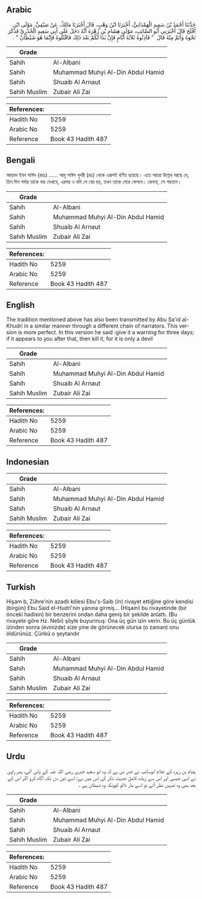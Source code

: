 ## Arabic


<div dir="rtl" lang="ar" style={{fontSize:'larger',backgroundColor:'#f8f9fa',padding:20}}>
حَدَّثَنَا أَحْمَدُ بْنُ سَعِيدٍ الْهَمْدَانِيُّ، أَخْبَرَنَا ابْنُ وَهْبٍ، قَالَ أَخْبَرَنَا مَالِكٌ، عَنْ صَيْفِيٍّ، مَوْلَى ابْنِ أَفْلَحَ قَالَ أَخْبَرَنِي أَبُو السَّائِبِ، مَوْلَى هِشَامِ بْنِ زُهْرَةَ أَنَّهُ دَخَلَ عَلَى أَبِي سَعِيدٍ الْخُدْرِيِّ فَذَكَرَ نَحْوَهُ وَأَتَمَّ مِنْهُ قَالَ ‏ "‏ فَآذِنُوهُ ثَلاَثَةَ أَيَّامٍ فَإِنْ بَدَا لَكُمْ بَعْدَ ذَلِكَ فَاقْتُلُوهُ فَإِنَّمَا هُوَ شَيْطَانٌ ‏"‏ ‏.‏
</div>
<div style={{backgroundColor:'#f8f9fa',padding:20, marginBottom: 10}}><table> <thead> <tr> <th>Grade</th> <th></th> </tr> </thead> <tbody> <tr><td>Sahih</td><td>Al-Albani</td></tr><tr><td>Sahih</td><td>Muhammad Muhyi Al-Din Abdul Hamid</td></tr><tr><td>Sahih</td><td>Shuaib Al Arnaut</td></tr><tr><td>Sahih Muslim</td><td>Zubair Ali Zai</td></tr></tbody></table><table> <thead> <tr> <th>References:</th> <th></th> </tr> </thead> <tbody><tr><td>Hadith No</td><td>5259</td></tr><tr><td>Arabic No</td><td>5259</td></tr><tr><td>Reference</td><td>Book 43 Hadith 487</td></tr></tbody></table></div>

## Bengali


<div dir="ltr" lang="bn" style={{fontSize:'larger',backgroundColor:'#f8f9fa',padding:20}}>
আহমদ ইবন সাঈদ (রহঃ) ...... আবূ সাঈদ খুদরী (রাঃ) থেকে এরূপই বর্ণিত হয়েছে। এতে আরো উল্লেখ আছে যে, তিন দিন পর্যন্ত তাকে ভয় দেখাবে, এরপর ও যদি সে বের হয়, তখন তাকে মেরে ফেলবে। কেননা, সে শয়তান।
</div>
<div style={{backgroundColor:'#f8f9fa',padding:20, marginBottom: 10}}><table> <thead> <tr> <th>Grade</th> <th></th> </tr> </thead> <tbody> <tr><td>Sahih</td><td>Al-Albani</td></tr><tr><td>Sahih</td><td>Muhammad Muhyi Al-Din Abdul Hamid</td></tr><tr><td>Sahih</td><td>Shuaib Al Arnaut</td></tr><tr><td>Sahih Muslim</td><td>Zubair Ali Zai</td></tr></tbody></table><table> <thead> <tr> <th>References:</th> <th></th> </tr> </thead> <tbody><tr><td>Hadith No</td><td>5259</td></tr><tr><td>Arabic No</td><td>5259</td></tr><tr><td>Reference</td><td>Book 43 Hadith 487</td></tr></tbody></table></div>

## English


<div dir="ltr" lang="en" style={{fontSize:'larger',backgroundColor:'#f8f9fa',padding:20}}>
The tradition mentioned above has also been transmitted by Abu Sa'id al-Khudri in a similar manner through a different chain of narrators. This version is more perfect. In this version he said :give it a warning for three days; if it appears to you after that, then kill it, for it is only a devil
</div>
<div style={{backgroundColor:'#f8f9fa',padding:20, marginBottom: 10}}><table> <thead> <tr> <th>Grade</th> <th></th> </tr> </thead> <tbody> <tr><td>Sahih</td><td>Al-Albani</td></tr><tr><td>Sahih</td><td>Muhammad Muhyi Al-Din Abdul Hamid</td></tr><tr><td>Sahih</td><td>Shuaib Al Arnaut</td></tr><tr><td>Sahih Muslim</td><td>Zubair Ali Zai</td></tr></tbody></table><table> <thead> <tr> <th>References:</th> <th></th> </tr> </thead> <tbody><tr><td>Hadith No</td><td>5259</td></tr><tr><td>Arabic No</td><td>5259</td></tr><tr><td>Reference</td><td>Book 43 Hadith 487</td></tr></tbody></table></div>

## Indonesian


<div dir="ltr" lang="id" style={{fontSize:'larger',backgroundColor:'#f8f9fa',padding:20}}>

</div>
<div style={{backgroundColor:'#f8f9fa',padding:20, marginBottom: 10}}><table> <thead> <tr> <th>Grade</th> <th></th> </tr> </thead> <tbody> <tr><td>Sahih</td><td>Al-Albani</td></tr><tr><td>Sahih</td><td>Muhammad Muhyi Al-Din Abdul Hamid</td></tr><tr><td>Sahih</td><td>Shuaib Al Arnaut</td></tr><tr><td>Sahih Muslim</td><td>Zubair Ali Zai</td></tr></tbody></table><table> <thead> <tr> <th>References:</th> <th></th> </tr> </thead> <tbody><tr><td>Hadith No</td><td>5259</td></tr><tr><td>Arabic No</td><td>5259</td></tr><tr><td>Reference</td><td>Book 43 Hadith 487</td></tr></tbody></table></div>

## Turkish


<div dir="ltr" lang="tr" style={{fontSize:'larger',backgroundColor:'#f8f9fa',padding:20}}>
Hişam b, Zühre'nin azadlı kölesi Ebu's-Saib (in) rivayet ettiğine göre kendisi (birgün) Ebu Said el-Hudrî'nin yanına girmiş... (Hişam) bu rivayetinde (bir önceki hadisin) bir benzerini ondan daha geniş bir şekilde anlattı. (Bu rivayete göre Hz. Nebi) şöyle buyurmuş: Ona üç gün izin verin. Bu üç günlük izinden sonra (evinizde) size yine de görünecek olursa (o zaman) onu öldürünüz. Çünkü o şeytandır
</div>
<div style={{backgroundColor:'#f8f9fa',padding:20, marginBottom: 10}}><table> <thead> <tr> <th>Grade</th> <th></th> </tr> </thead> <tbody> <tr><td>Sahih</td><td>Al-Albani</td></tr><tr><td>Sahih</td><td>Muhammad Muhyi Al-Din Abdul Hamid</td></tr><tr><td>Sahih</td><td>Shuaib Al Arnaut</td></tr><tr><td>Sahih Muslim</td><td>Zubair Ali Zai</td></tr></tbody></table><table> <thead> <tr> <th>References:</th> <th></th> </tr> </thead> <tbody><tr><td>Hadith No</td><td>5259</td></tr><tr><td>Arabic No</td><td>5259</td></tr><tr><td>Reference</td><td>Book 43 Hadith 487</td></tr></tbody></table></div>

## Urdu


<div dir="rtl" lang="ur" style={{fontSize:'larger',backgroundColor:'#f8f9fa',padding:20}}>
ہشام بن زہرہ کے غلام ابوسائب نے خبر دی ہے کہ وہ ابو سعید خدری رضی اللہ عنہ کے پاس آئے، پھر راوی نے اسی جیسی اور اس سے زیادہ کامل حدیث ذکر کی اس میں ہے: اسے تین دن تک آگاہ کرو اگر اس کے بعد بھی وہ تمہیں نظر آئے تو اسے مار ڈالو کیونکہ وہ شیطان ہے ۔
</div>
<div style={{backgroundColor:'#f8f9fa',padding:20, marginBottom: 10}}><table> <thead> <tr> <th>Grade</th> <th></th> </tr> </thead> <tbody> <tr><td>Sahih</td><td>Al-Albani</td></tr><tr><td>Sahih</td><td>Muhammad Muhyi Al-Din Abdul Hamid</td></tr><tr><td>Sahih</td><td>Shuaib Al Arnaut</td></tr><tr><td>Sahih Muslim</td><td>Zubair Ali Zai</td></tr></tbody></table><table> <thead> <tr> <th>References:</th> <th></th> </tr> </thead> <tbody><tr><td>Hadith No</td><td>5259</td></tr><tr><td>Arabic No</td><td>5259</td></tr><tr><td>Reference</td><td>Book 43 Hadith 487</td></tr></tbody></table></div>
